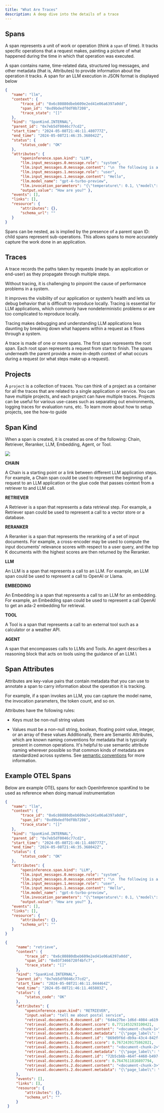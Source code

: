 ```yaml
---
title: "What Are Traces"
description: A deep dive into the details of a trace
---
```


## Spans

A span represents a unit of work or operation (think a `span` of time). It tracks specific operations that a request makes, painting a picture of what happened during the time in which that operation was executed.

A span contains name, time-related data, structured log messages, and other metadata (that is, Attributes) to provide information about the operation it tracks. A span for an LLM execution in JSON format is displayed below

```json
{
   "name": "llm",
   "context": {
       "trace_id": "0x6c80880dbeb609e2ed41e06a6397a0dd",
       "span_id": "0xd9bdedf0df0b7208",
       "trace_state": "[]"
   },
   "kind": "SpanKind.INTERNAL",
   "parent_id": "0x7eb5df0046c77cd2",
   "start_time": "2024-05-08T21:46:11.480777Z",
   "end_time": "2024-05-08T21:46:35.368042Z",
   "status": {
       "status_code": "OK"
   },
   "attributes": {
       "openinference.span.kind": "LLM",
       "llm.input_messages.0.message.role": "system",
       "llm.input_messages.0.message.content": "\n  The following is a friendly conversation between a user and an AI assistant.\n  The assistant is talkative and provides lots of specific details from its context.\n  If the assistant does not know the answer to a question, it truthfully says it\n  does not know.\n\n  Here are the relevant documents for the context:\n\n  page_label: 7\nfile_path: /Users/mikeldking/work/openinference/python/examples/llama-index-new/backend/data/101.pdf\n\nDomestic Mail Manual \u2022 Updated 7-9-23101\n101.6.4Retail Mail: Physical Standards for Letters, Cards, Flats, and Parcels\na. No piece may weigh more than 70 pounds.\nb. The combined length and girth of a piece (the length of its longest side plus \nthe distance around its thickest part) may not exceed 108 inches.\nc. Lower size or weight standards apply to mail addressed to certain APOs and \nFPOs, subject to 703.2.0  and 703.4.0  and for Department of State mail, \nsubject to 703.3.0 .\n\npage_label: 6\nfile_path: /Users/mikeldking/work/openinference/python/examples/llama-index-new/backend/data/101.pdf\n\nDomestic Mail Manual \u2022 Updated 7-9-23101\n101.6.2.10Retail Mail: Physical Standards for Letters, Cards, Flats, and Parcels\na. The reply half of a double card must be used for reply only and may not be \nused to convey a message to the original addressee or to send statements \nof account. The reply half may be formatted for response purposes (e.g., contain blocks for completion by the addressee).\nb. A double card must be folded before mailing and prepared so that the \naddress on the reply half is on the inside when the double card is originally \nmailed. The address side of the reply half may be prepared as Business \nReply Mail, Courtesy Reply Mail, meter reply mail, or as a USPS Returns service label.\nc. Plain stickers, seals, or a single wire stitch (staple) may be used to fasten the \nopen edge at the top or bottom once the card is folded if affixed so that the \ninner surfaces of the cards can be readily examined. Fasteners must be \naffixed according to the applicable preparation requirements for the price claimed. Any sealing on the left and right sides of the cards, no matter the \nsealing process used, is not permitted.\nd. The first half of a double card must be detached when the reply half is \nmailed for return. \n6.2.10   Enclosures\nEnclosures in double postcards are prohibited at card prices. \n6.3 Nonmachinable Pieces\n6.3.1   Nonmachinable Letters\nLetter-size pieces (except card-size pieces) that meet one or more of the \nnonmachinable characteristics in 1.2 are subject to the nonmachinable \nsurcharge (see 133.1.7 ). \n6.3.2   Nonmachinable Flats\nFlat-size pieces that do not meet the standards in 2.0 are considered parcels, \nand the mailer must pay the applicable parcel price.  \n6.4 Parcels \n[7-9-23]  USPS Ground Advantage \u2014 Retail parcels are eligible for USPS \nTracking and Signature Confirmation service. A USPS Ground Advantage \u2014 \nRetail parcel is the following:\na. A mailpiece that exceeds any one of the maximum dimensions for a flat \n(large envelope). See 2.1.\nb. A flat-size mailpiece, regardless of thickness, that is rigid or nonrectangular. \nc. A flat-size mailpiece that is not uniformly thick under 2.4. \nd.[7-9-23]  A mailpiece that does not exceed 130 inches in combined length \nand girth.\n7.0 Additional Physical Standards for Media Mail and Library \nMail\nThese standards apply to Media Mail and Library Mail:\n\npage_label: 4\nfile_path: /Users/mikeldking/work/openinference/python/examples/llama-index-new/backend/data/101.pdf\n\nDomestic Mail Manual \u2022 Updated 7-9-23101\n101.6.1Retail Mail: Physical Standards for Letters, Cards, Flats, and Parcels\n4.0 Additional Physical Standa rds for Priority Mail Express\nEach piece of Priority Mail Express may not weigh more than 70 pounds. The \ncombined length and girth of a piece (the length of its longest side plus the \ndistance around its thickest part) may not exceed 108 inches. Lower size or weight standards apply to Priority Mail Express addressed to certain APO/FPO \nand DPOs. Priority Mail Express items must be large enough to hold the required \nmailing labels and indicia on a single optical plane without bending or folding.\n5.0 Additional Physical St andards for Priority Mail\nThe maximum weight is 70 pounds. The combined length and girth of a piece \n(the length of its longest side plus the distance around its thickest part) may not \nexceed 108 inches. Lower size and weight standards apply for some APO/FPO \nand DPO mail subject to 703.2.0 , and 703.4.0 , and for Department of State mail \nsubject to 703.3.0 . \n[7-9-23] \n6.0 Additional Physical Standa rds for First-Class Mail and \nUSPS Ground Advantage \u2014 Retail\n[7-9-23]\n6.1 Maximum Weight\n6.1.1   First-Class Mail\nFirst-Class Mail (letters and flats) must not exceed 13 ounces. \n6.1.2   USPS Ground Advantage \u2014 Retail\nUSPS Ground Advantage \u2014 Retail mail must not exceed 70 pounds.\n6.2 Cards Claimed at Card Prices\n6.2.1   Card Price\nA card may be a single or double (reply) stamped card or a single or double postcard. Stamped cards are available from USPS with postage imprinted on \nthem. Postcards are commercially available or privately printed mailing cards. To \nbe eligible for card pricing, a card and each half of a double card must meet the physical standards in 6.2 and the applicable eligibility for the price claimed. \nIneligible cards are subject to letter-size pricing. \n6.2.2   Postcard Dimensions\nEach card and part of a double card claimed at card pricing must be the following: \na. Rectangular.b. Not less than 3-1/2 inches high, 5 inches long, and 0.007 inch thick.\nc. Not more than 4-1/4 inches high, or more than 6 inches long, or greater than \n0.016 inch thick.\nd. Not more than 3.5 ounces (Charge flat-size prices for First-Class Mail \ncard-type pieces over 3.5 ounces.)\n\n  Instruction: Based on the above documents, provide a detailed answer for the user question below.\n  Answer \"don't know\" if not present in the document.\n  ",
       "llm.input_messages.1.message.role": "user",
       "llm.input_messages.1.message.content": "Hello",
       "llm.model_name": "gpt-4-turbo-preview",
       "llm.invocation_parameters": "{\"temperature\": 0.1, \"model\": \"gpt-4-turbo-preview\"}",
       "output.value": "How are you?" },
   "events": [],
   "links": [],
   "resource": {
       "attributes": {},
       "schema_url": ""
   }
}
```

Spans can be nested, as is implied by the presence of a parent span ID: child spans represent sub-operations. This allows spans to more accurately capture the work done in an application.

## Traces

A trace records the paths taken by requests (made by an application or end-user) as they propagate through multiple steps.

Without tracing, it is challenging to pinpoint the cause of performance problems in a system.

It improves the visibility of our application or system’s health and lets us debug behavior that is difficult to reproduce locally. Tracing is essential for LLM applications, which commonly have nondeterministic problems or are too complicated to reproduce locally.

Tracing makes debugging and understanding LLM applications less daunting by breaking down what happens within a request as it flows through a system.

A trace is made of one or more spans. The first span represents the root span. Each root span represents a request from start to finish. The spans underneath the parent provide a more in-depth context of what occurs during a request (or what steps make up a request).

## Projects

A `project` is a collection of traces. You can think of a project as a container for all the traces that are related to a single application or service. You can have multiple projects, and each project can have multiple traces. Projects can be useful for various use-cases such as separating out environments, logging traces for evaluation runs, etc. To learn more about how to setup projects, see the how-to guide

## Span Kind

When a span is created, it is created as one of the following: Chain, Retriever, Reranker, LLM, Embedding, Agent, or Tool.

<Frame caption="The SpanKinds supported by OpenInference Tracing">
  <img src="/images/a0274082-image.jpeg" />
</Frame>

**CHAIN**

A Chain is a starting point or a link between different LLM application steps. For example, a Chain span could be used to represent the beginning of a request to an LLM application or the glue code that passes context from a retriever to and LLM call.

**RETRIEVER**

A Retriever is a span that represents a data retrieval step. For example, a Retriever span could be used to represent a call to a vector store or a database.

**RERANKER**

A Reranker is a span that represents the reranking of a set of input documents. For example, a cross-encoder may be used to compute the input documents' relevance scores with respect to a user query, and the top K documents with the highest scores are then returned by the Reranker.

**LLM**

An LLM is a span that represents a call to an LLM. For example, an LLM span could be used to represent a call to OpenAI or Llama.

**EMBEDDING**

An Embedding is a span that represents a call to an LLM for an embedding. For example, an Embedding span could be used to represent a call OpenAI to get an ada-2 embedding for retrieval.

**TOOL**

A Tool is a span that represents a call to an external tool such as a calculator or a weather API.

**AGENT**

A span that encompasses calls to LLMs and Tools. An agent describes a reasoning block that acts on tools using the guidance of an LLM.\\

## Span Attributes

Attributes are key-value pairs that contain metadata that you can use to annotate a span to carry information about the operation it is tracking.

For example, if a span invokes an LLM, you can capture the model name, the invocation parameters, the token count, and so on.

Attributes have the following rules:

* Keys must be non-null string values

* Values must be a non-null string, boolean, floating point value, integer, or an array of these values Additionally, there are Semantic Attributes, which are known naming conventions for metadata that is typically present in common operations. It's helpful to use semantic attribute naming wherever possible so that common kinds of metadata are standardized across systems. See [semantic conventions](https://github.com/Arize-ai/openinference/blob/main/spec/semantic_conventions.md) for more information.

## Example OTEL Spans

Below are example OTEL spans for each OpenInference spanKind to be used as reference when doing manual instrumentation

<CodeGroup>

```json LLM
{
   "name": "llm",
   "context": {
       "trace_id": "0x6c80880dbeb609e2ed41e06a6397a0dd",
       "span_id": "0xd9bdedf0df0b7208",
       "trace_state": "[]"
   },
   "kind": "SpanKind.INTERNAL",
   "parent_id": "0x7eb5df0046c77cd2",
   "start_time": "2024-05-08T21:46:11.480777Z",
   "end_time": "2024-05-08T21:46:35.368042Z",
   "status": {
       "status_code": "OK"
   },
   "attributes": {
       "openinference.span.kind": "LLM",
       "llm.input_messages.0.message.role": "system",
       "llm.input_messages.0.message.content": "\n  The following is a friendly conversation between a user and an AI assistant.\n  The assistant is talkative and provides lots of specific details from its context.\n  If the assistant does not know the answer to a question, it truthfully says it\n  does not know.\n\n  Here are the relevant documents for the context:\n\n  page_label: 7\nfile_path: /Users/mikeldking/work/openinference/python/examples/llama-index-new/backend/data/101.pdf\n\nDomestic Mail Manual \u2022 Updated 7-9-23101\n101.6.4Retail Mail: Physical Standards for Letters, Cards, Flats, and Parcels\na. No piece may weigh more than 70 pounds.\nb. The combined length and girth of a piece (the length of its longest side plus \nthe distance around its thickest part) may not exceed 108 inches.\nc. Lower size or weight standards apply to mail addressed to certain APOs and \nFPOs, subject to 703.2.0  and 703.4.0  and for Department of State mail, \nsubject to 703.3.0 .\n\npage_label: 6\nfile_path: /Users/mikeldking/work/openinference/python/examples/llama-index-new/backend/data/101.pdf\n\nDomestic Mail Manual \u2022 Updated 7-9-23101\n101.6.2.10Retail Mail: Physical Standards for Letters, Cards, Flats, and Parcels\na. The reply half of a double card must be used for reply only and may not be \nused to convey a message to the original addressee or to send statements \nof account. The reply half may be formatted for response purposes (e.g., contain blocks for completion by the addressee).\nb. A double card must be folded before mailing and prepared so that the \naddress on the reply half is on the inside when the double card is originally \nmailed. The address side of the reply half may be prepared as Business \nReply Mail, Courtesy Reply Mail, meter reply mail, or as a USPS Returns service label.\nc. Plain stickers, seals, or a single wire stitch (staple) may be used to fasten the \nopen edge at the top or bottom once the card is folded if affixed so that the \ninner surfaces of the cards can be readily examined. Fasteners must be \naffixed according to the applicable preparation requirements for the price claimed. Any sealing on the left and right sides of the cards, no matter the \nsealing process used, is not permitted.\nd. The first half of a double card must be detached when the reply half is \nmailed for return. \n6.2.10   Enclosures\nEnclosures in double postcards are prohibited at card prices. \n6.3 Nonmachinable Pieces\n6.3.1   Nonmachinable Letters\nLetter-size pieces (except card-size pieces) that meet one or more of the \nnonmachinable characteristics in 1.2 are subject to the nonmachinable \nsurcharge (see 133.1.7 ). \n6.3.2   Nonmachinable Flats\nFlat-size pieces that do not meet the standards in 2.0 are considered parcels, \nand the mailer must pay the applicable parcel price.  \n6.4 Parcels \n[7-9-23]  USPS Ground Advantage \u2014 Retail parcels are eligible for USPS \nTracking and Signature Confirmation service. A USPS Ground Advantage \u2014 \nRetail parcel is the following:\na. A mailpiece that exceeds any one of the maximum dimensions for a flat \n(large envelope). See 2.1.\nb. A flat-size mailpiece, regardless of thickness, that is rigid or nonrectangular. \nc. A flat-size mailpiece that is not uniformly thick under 2.4. \nd.[7-9-23]  A mailpiece that does not exceed 130 inches in combined length \nand girth.\n7.0 Additional Physical Standards for Media Mail and Library \nMail\nThese standards apply to Media Mail and Library Mail:\n\npage_label: 4\nfile_path: /Users/mikeldking/work/openinference/python/examples/llama-index-new/backend/data/101.pdf\n\nDomestic Mail Manual \u2022 Updated 7-9-23101\n101.6.1Retail Mail: Physical Standards for Letters, Cards, Flats, and Parcels\n4.0 Additional Physical Standa rds for Priority Mail Express\nEach piece of Priority Mail Express may not weigh more than 70 pounds. The \ncombined length and girth of a piece (the length of its longest side plus the \ndistance around its thickest part) may not exceed 108 inches. Lower size or weight standards apply to Priority Mail Express addressed to certain APO/FPO \nand DPOs. Priority Mail Express items must be large enough to hold the required \nmailing labels and indicia on a single optical plane without bending or folding.\n5.0 Additional Physical St andards for Priority Mail\nThe maximum weight is 70 pounds. The combined length and girth of a piece \n(the length of its longest side plus the distance around its thickest part) may not \nexceed 108 inches. Lower size and weight standards apply for some APO/FPO \nand DPO mail subject to 703.2.0 , and 703.4.0 , and for Department of State mail \nsubject to 703.3.0 . \n[7-9-23] \n6.0 Additional Physical Standa rds for First-Class Mail and \nUSPS Ground Advantage \u2014 Retail\n[7-9-23]\n6.1 Maximum Weight\n6.1.1   First-Class Mail\nFirst-Class Mail (letters and flats) must not exceed 13 ounces. \n6.1.2   USPS Ground Advantage \u2014 Retail\nUSPS Ground Advantage \u2014 Retail mail must not exceed 70 pounds.\n6.2 Cards Claimed at Card Prices\n6.2.1   Card Price\nA card may be a single or double (reply) stamped card or a single or double postcard. Stamped cards are available from USPS with postage imprinted on \nthem. Postcards are commercially available or privately printed mailing cards. To \nbe eligible for card pricing, a card and each half of a double card must meet the physical standards in 6.2 and the applicable eligibility for the price claimed. \nIneligible cards are subject to letter-size pricing. \n6.2.2   Postcard Dimensions\nEach card and part of a double card claimed at card pricing must be the following: \na. Rectangular.b. Not less than 3-1/2 inches high, 5 inches long, and 0.007 inch thick.\nc. Not more than 4-1/4 inches high, or more than 6 inches long, or greater than \n0.016 inch thick.\nd. Not more than 3.5 ounces (Charge flat-size prices for First-Class Mail \ncard-type pieces over 3.5 ounces.)\n\n  Instruction: Based on the above documents, provide a detailed answer for the user question below.\n  Answer \"don't know\" if not present in the document.\n  ",
       "llm.input_messages.1.message.role": "user",
       "llm.input_messages.1.message.content": "Hello",
       "llm.model_name": "gpt-4-turbo-preview",
       "llm.invocation_parameters": "{\"temperature\": 0.1, \"model\": \"gpt-4-turbo-preview\"}",
       "output.value": "How are you?" },
   "events": [],
   "links": [],
   "resource": {
       "attributes": {},
       "schema_url": ""
   }
}
```

```json Retriever
{
     "name": "retrieve",
     "context": {
         "trace_id": "0x6c80880dbeb609e2ed41e06a6397a0dd",
         "span_id": "0x03f3466720f4bfc7",
         "trace_state": "[]"
     },
     "kind": "SpanKind.INTERNAL",
     "parent_id": "0x7eb5df0046c77cd2",
     "start_time": "2024-05-08T21:46:11.044464Z",
     "end_time": "2024-05-08T21:46:11.465803Z",
     "status": {
         "status_code": "OK"
     },
     "attributes": {
         "openinference.span.kind": "RETRIEVER",
         "input.value": "tell me about postal service",
         "retrieval.documents.0.document.id": "6d4e27be-1d6d-4084-a619-351a44834f38",
         "retrieval.documents.0.document.score": 0.7711453293100421,
         "retrieval.documents.0.document.content": "<document-chunk-1>",       
         "retrieval.documents.0.document.metadata": "{\"page_label\": \"7\", \"file_name\": \"/data/101.pdf\", \"file_path\": \"/data/101.pdf\", \"file_type\": \"application/pdf\", \"file_size\": 47931, \"creation_date\": \"2024-04-12\", \"last_modified_date\": \"2024-04-12\"}",
         "retrieval.documents.1.document.id": "869d9f6d-db9a-43c4-842f-74bd8d505147",
         "retrieval.documents.1.document.score": 0.7672439175862021,
         "retrieval.documents.1.document.content": "<document-chunk-2>",
         "retrieval.documents.1.document.metadata": "{\"page_label\": \"6\", \"file_name\": \"/data/101.pdf\", \"file_path\": \"/data/101.pdf\", \"file_type\": \"application/pdf\", \"file_size\": 47931, \"creation_date\": \"2024-04-12\", \"last_modified_date\": \"2024-04-12\"}",
         "retrieval.documents.2.document.id": "72b5cb6b-464f-4460-b497-cc7c09d1dbef",
         "retrieval.documents.2.document.score": 0.7647611816897794,
         "retrieval.documents.2.document.content": "<document-chunk-3>",
         "retrieval.documents.2.document.metadata": "{\"page_label\": \"4\", \"file_name\": \"/data/101.pdf\", \"file_path\": \"/data/101.pdf\", \"file_type\": \"application/pdf\", \"file_size\": 47931, \"creation_date\": \"2024-04-12\", \"last_modified_date\": \"2024-04-12\"}"
     },
     "events": [],
     "links": [],
     "resource": {
         "attributes": {},
         "schema_url": ""
     }
 }
```

</CodeGroup>